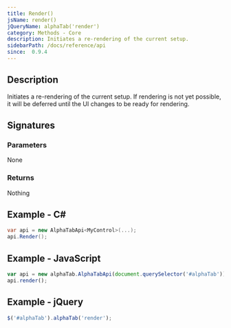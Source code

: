 ```yaml
---
title: Render()
jsName: render()
jQueryName: alphaTab('render')
category: Methods - Core
description: Initiates a re-rendering of the current setup.
sidebarPath: /docs/reference/api
since:  0.9.4
---
```



## Description
Initiates a re-rendering of the current setup. If rendering is not yet possible, it will be deferred until the UI changes to be ready for rendering.

## Signatures

<TypeTable>
    <TypeRow type="net" name="void Render()" />
    <TypeRow type="js" name="function render()" />
    <TypeRow type="jquery" name="alphaTab('render')" />
</TypeTable>

### Parameters
None

### Returns
Nothing

## Example - C#

```csharp
var api = new AlphaTabApi<MyControl>(...);
api.Render();
```

## Example - JavaScript

```js
var api = new alphaTab.AlphaTabApi(document.querySelector('#alphaTab'));
api.render();
```

## Example - jQuery

```js
$('#alphaTab').alphaTab('render');
```